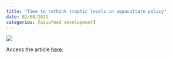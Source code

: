 ```yaml
---
title: "Time to rethink trophic levels in aquaculture policy"
date: 02/08/2021
categories: [aquafeed development]
---
```


![](cottrell-et-al2021.jpeg)

Access the article [here](https://doi.org/10.1111/raq.12535).
